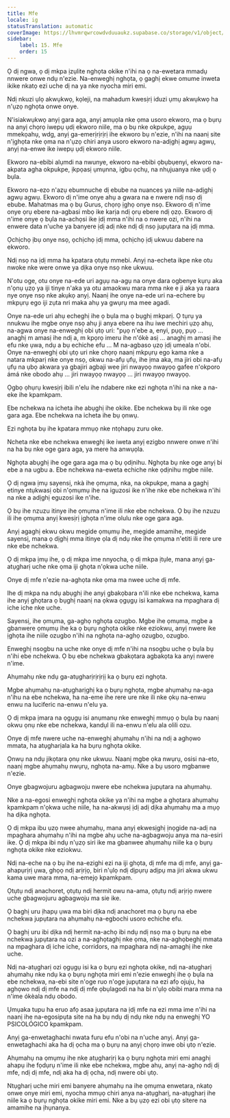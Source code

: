 ```yaml
---
title: Mfe
locale: ig
statusTranslation: automatic
coverImage: https://lhvmrqwrcowdvduuaukz.supabase.co/storage/v1/object/public/strapi-uploads/small_cover-educacion-fundamental.webp-2d51a7828a2b1309555be27f7e2a61a0.webp
sidebar:
    label: 15. Mfe
    order: 15
---
```

Ọ dị ngwa, ọ dị mkpa ịzụlite nghọta okike n'ihi na ọ na-ewetara mmadụ nnwere onwe ndụ n'ezie. Na-enweghị nghọta, ọ gaghị ekwe omume inweta ikike nkatọ ezi uche dị na ya nke nyocha miri emi.

Ndị nkuzi ụlọ akwụkwọ, kọleji, na mahadum kwesịrị iduzi ụmụ akwụkwọ ha n'ụzọ nghọta onwe onye.

N'isiakwụkwọ anyị gara aga, anyị amụọla nke ọma usoro ekworo, ma ọ bụrụ na anyị chọrọ iwepụ ụdị ekworo niile, ma ọ bụ nke okpukpe, agụụ mmekọahụ, wdg, anyị ga-emerịrịrịrị ihe ekworo bụ n'ezie, n'ihi na naanị site n'ịghọta nke ọma na n'ụzọ chiri anya usoro ekworo na-adịghị agwụ agwụ, anyị na-enwe ike iwepụ ụdị ekworo niile.

Ekworo na-ebibi alụmdi na nwunye, ekworo na-ebibi ọbụbụenyi, ekworo na-akpata agha okpukpe, ịkpọasị ụmụnna, igbu ọchụ, na nhụjuanya nke ụdị ọ bụla.

Ekworo na-ezo n'azụ ebumnuche dị ebube na nuances ya niile na-adịghị agwụ agwụ. Ekworo dị n'ime onye ahụ a gwara na e nwere ndị nsọ dị ebube. Mahatmas ma ọ bụ Gurus, chọrọ ịghọ onye nsọ. Ekworo dị n'ime onye ọrụ ebere na-agbasi mbọ ike karịa ndị ọrụ ebere ndị ọzọ. Ekworo dị n'ime onye ọ bụla na-achọsi ike ịdị mma n'ihi na o nwere ozi, n'ihi na enwere data n'uche ya banyere ịdị adị nke ndị dị nsọ jupụtara na ịdị mma.

Ọchịchọ ịbụ onye nsọ, ọchịchọ ịdị mma, ọchịchọ ịdị ukwuu dabere na ekworo.

Ndị nsọ na ịdị mma ha kpatara ọtụtụ mmebi. Anyị na-echeta ikpe nke otu nwoke nke were onwe ya dịka onye nsọ nke ukwuu.

N'otu oge, otu onye na-ede uri agụụ na-agụ na onye dara ogbenye kụrụ aka n'ọnụ ụzọ ya iji tinye n'aka ya otu amaokwu mara mma nke e ji aka ya raara nye onye nsọ nke akụkọ anyị. Naanị ihe onye na-ede uri na-echere bụ mkpụrụ ego iji zụta nri maka ahụ ya gwụrụ ma mee agadi.

Onye na-ede uri ahụ echeghị ihe ọ bụla ma ọ bụghị mkparị. Ọ tụrụ ya nnukwu ihe mgbe onye nsọ ahụ ji anya ebere na ihu iwe mechiri ụzọ ahụ, na-agwa onye na-enweghị obi ụtọ uri: "pụọ n'ebe a, enyi, pụọ, pụọ ... anaghị m amasị ihe ndị a, m kpọrọ imeru ihe n'ókè asị ... anaghị m amasị ihe efu nke ụwa, ndụ a bụ echiche efu ... M na-agbaso ụzọ ịdị umeala n'obi. Onye na-enweghị obi ụtọ uri nke chọrọ naanị mkpụrụ ego kama nke a natara mkparị nke onye nsọ, okwu na-afụ ụfụ, ihe ịma aka, ma jiri obi na-afụ ụfụ na ụbọ akwara ya gbajiri agbaji wee jiri nwayọọ nwayọọ gafee n'okporo ámá nke obodo ahụ ... jiri nwayọọ nwayọọ ... jiri nwayọọ nwayọọ.

Ọgbọ ọhụrụ kwesịrị ibili n'elu ihe ndabere nke ezi nghọta n'ihi na nke a na-eke ihe kpamkpam.

Ebe nchekwa na icheta ihe abụghị ihe okike. Ebe nchekwa bụ ili nke oge gara aga. Ebe nchekwa na icheta ihe bụ ọnwụ.

Ezi nghọta bụ ihe kpatara mmụọ nke ntọhapụ zuru oke.

Ncheta nke ebe nchekwa enweghị ike iweta anyị ezigbo nnwere onwe n'ihi na ha bụ nke oge gara aga, ya mere ha anwụọla.

Nghọta abụghị ihe oge gara aga ma ọ bụ ọdịnihu. Nghọta bụ nke oge anyị bi ebe a na ugbu a. Ebe nchekwa na-eweta echiche nke ọdịnihu mgbe niile.

Ọ dị ngwa ịmụ sayensị, nkà ihe ọmụma, nka, na okpukpe, mana a gaghị etinye ntụkwasị obi n'ọmụmụ ihe na iguzosi ike n'ihe nke ebe nchekwa n'ihi na nke a adịghị eguzosi ike n'ihe.

Ọ bụ ihe nzuzu itinye ihe ọmụma n'ime ili nke ebe nchekwa. Ọ bụ ihe nzuzu ili ihe ọmụma anyị kwesịrị ịghọta n'ime olulu nke oge gara aga.

Anyị agaghị ekwu okwu megide ọmụmụ ihe, megide amamihe, megide sayensị, mana ọ dịghị mma itinye ọla dị ndụ nke ihe ọmụma n'etiti ili rere ure nke ebe nchekwa.

Ọ dị mkpa ịmụ ihe, ọ dị mkpa ime nnyocha, ọ dị mkpa ịtụle, mana anyị ga-atụgharị uche nke ọma iji ghọta n'ọkwa uche niile.

Onye dị mfe n'ezie na-aghọta nke ọma ma nwee uche dị mfe.

Ihe dị mkpa na ndụ abụghị ihe anyị gbakọbara n'ili nke ebe nchekwa, kama ihe anyị ghọtara ọ bụghị naanị na ọkwa ọgụgụ isi kamakwa na mpaghara dị iche iche nke uche.

Sayensị, ihe ọmụma, ga-aghọ nghọta ozugbo. Mgbe ihe ọmụma, mgbe a gbanwere ọmụmụ ihe ka ọ bụrụ nghọta okike nke eziokwu, anyị nwere ike ịghọta ihe niile ozugbo n'ihi na nghọta na-aghọ ozugbo, ozugbo.

Enweghị nsogbu na uche nke onye dị mfe n'ihi na nsogbu uche ọ bụla bụ n'ihi ebe nchekwa. Ọ bụ ebe nchekwa gbakọtara agbakọta ka anyị nwere n'ime.

Ahụmahụ nke ndụ ga-atụgharịrịrịrịị ka ọ bụrụ ezi nghọta.

Mgbe ahụmahụ na-atụgharịghị ka ọ bụrụ nghọta, mgbe ahụmahụ na-aga n'ihu na ebe nchekwa, ha na-eme ihe rere ure nke ili nke ọkụ na-enwu enwu na luciferic na-enwu n'elu ya.

Ọ dị mkpa ịmara na ọgụgụ isi anụmanụ nke enweghị mmụọ ọ bụla bụ naanị okwu ọnụ nke ebe nchekwa, kandụl ili na-enwu n'elu ala olili ozu.

Onye dị mfe nwere uche na-enweghị ahụmahụ n'ihi na ndị a aghọwo mmata, ha atụgharịala ka ha bụrụ nghọta okike.

Ọnwụ na ndụ jikọtara ọnụ nke ukwuu. Naanị mgbe ọka nwụrụ, osisi na-eto, naanị mgbe ahụmahụ nwụrụ, nghọta na-amụ. Nke a bụ usoro mgbanwe n'ezie.

Onye gbagwojuru agbagwoju nwere ebe nchekwa jupụtara na ahụmahụ.

Nke a na-egosi enweghị nghọta okike ya n'ihi na mgbe a ghọtara ahụmahụ kpamkpam n'ọkwa uche niile, ha na-akwụsị ịdị adị dịka ahụmahụ ma a mụọ ha dịka nghọta.

Ọ dị mkpa ibu ụzọ nwee ahụmahụ, mana anyị ekwesịghị ịnọgide na-adị na mpaghara ahụmahụ n'ihi na mgbe ahụ uche na-agbagwoju anya ma na-esiri ike. Ọ dị mkpa ibi ndụ n'ụzọ siri ike ma gbanwee ahụmahụ niile ka ọ bụrụ nghọta okike nke eziokwu.

Ndị na-eche na ọ bụ ihe na-ezighi ezi na iji ghọta, dị mfe ma dị mfe, anyị ga-ahapụrịrị ụwa, ghọọ ndị arịrịọ, biri n'ụlọ ndị dịpụrụ adịpụ ma jiri akwa ukwu kama uwe mara mma, na-emejọ kpamkpam.

Ọtụtụ ndị anachoret, ọtụtụ ndị hermit owu na-ama, ọtụtụ ndị arịrịọ nwere uche gbagwojuru agbagwoju ma sie ike.

Ọ baghị uru ịhapụ ụwa ma biri dịka ndị anachoret ma ọ bụrụ na ebe nchekwa jupụtara na ahụmahụ na-egbochi usoro echiche efu.

Ọ baghị uru ibi dịka ndị hermit na-achọ ibi ndụ ndị nsọ ma ọ bụrụ na ebe nchekwa jupụtara na ozi a na-aghọtaghị nke ọma, nke na-aghọbeghị mmata na mpaghara dị iche iche, corridors, na mpaghara ndị na-amaghị ihe nke uche.

Ndị na-atụgharị ozi ọgụgụ isi ka ọ bụrụ ezi nghọta okike, ndị na-atụgharị ahụmahụ nke ndụ ka ọ bụrụ nghọta miri emi n'ezie enweghị ihe ọ bụla na ebe nchekwa, na-ebi site n'oge ruo n'oge jupụtara na ezi afọ ojuju, ha aghọwo ndị dị mfe na ndị dị mfe ọbụlagodi na ha bi n'ụlọ obibi mara mma na n'ime ókèala ndụ obodo.

Ụmụaka tupu ha eruo afọ asaa jupụtara na ịdị mfe na ezi mma ime n'ihi na naanị ihe na-egosipụta site na ha bụ ndụ dị ndụ nke ndụ na enweghị YO PSICOLÓGICO kpamkpam.

Anyị ga-enwetaghachi nwata furu efu n'obi na n'uche anyị. Anyị ga-enwetaghachi aka ha dị ọcha ma ọ bụrụ na anyị chọrọ inwe obi ụtọ n'ezie.

Ahụmahụ na ọmụmụ ihe nke atụgharịrị ka ọ bụrụ nghọta miri emi anaghị ahapụ ihe fọdụrụ n'ime ili nke ebe nchekwa, mgbe ahụ, anyị na-aghọ ndị dị mfe, ndị dị mfe, ndị aka ha dị ọcha, ndị nwere obi ụtọ.

Ntụgharị uche miri emi banyere ahụmahụ na ihe ọmụma enwetara, nkatọ onwe onye miri emi, nyocha mmụọ chiri anya na-atụgharị, na-atụgharị ihe niile ka ọ bụrụ nghọta okike miri emi. Nke a bụ ụzọ ezi obi ụtọ sitere na amamihe na ịhụnanya.

